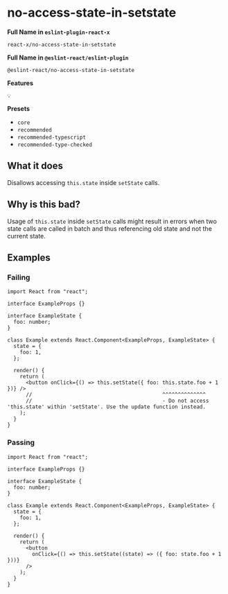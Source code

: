 # no-access-state-in-setstate

**Full Name in `eslint-plugin-react-x`**

```plain copy
react-x/no-access-state-in-setstate
```

**Full Name in `@eslint-react/eslint-plugin`**

```plain copy
@eslint-react/no-access-state-in-setstate
```

**Features**

`💡`

**Presets**

- `core`
- `recommended`
- `recommended-typescript`
- `recommended-type-checked`

## What it does

Disallows accessing `this.state` inside `setState` calls.

## Why is this bad?

Usage of `this.state` inside `setState` calls might result in errors when two state calls are called in batch and thus referencing old state and not the current state.

## Examples

### Failing

```tsx
import React from "react";

interface ExampleProps {}

interface ExampleState {
  foo: number;
}

class Example extends React.Component<ExampleProps, ExampleState> {
  state = {
    foo: 1,
  };

  render() {
    return (
      <button onClick={() => this.setState({ foo: this.state.foo + 1 })} />
      //                                          ^^^^^^^^^^^^^^
      //                                          - Do not access 'this.state' within 'setState'. Use the update function instead.
    );
  }
}
```

### Passing

```tsx
import React from "react";

interface ExampleProps {}

interface ExampleState {
  foo: number;
}

class Example extends React.Component<ExampleProps, ExampleState> {
  state = {
    foo: 1,
  };

  render() {
    return (
      <button
        onClick={() => this.setState((state) => ({ foo: state.foo + 1 }))}
      />
    );
  }
}
```

